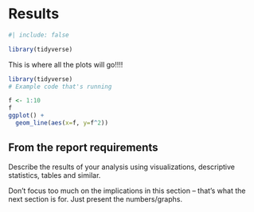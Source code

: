 # Results

```r
#| include: false

library(tidyverse)
```

<!-- BJ !-->
This is where all the plots will go!!!! 

```r

library(tidyverse)
# Example code that's running

f <- 1:10
f
ggplot() + 
  geom_line(aes(x=f, y=f^2))
```


::: callout-note
## From the report requirements

Describe the results of your analysis using visualizations, descriptive statistics, tables and similar.

Don't focus too much on the implications in this section -- that's what the next section is for. Just present the numbers/graphs.

:::